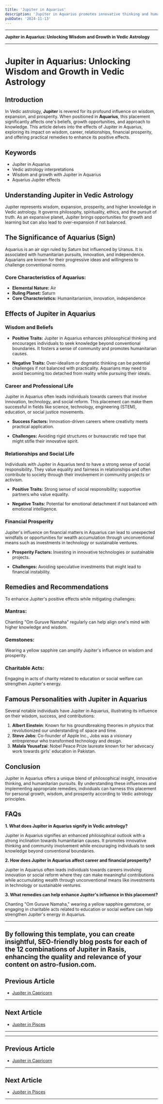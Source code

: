 ```yaml
---
title: 'Jupiter in Aquarius'
description: 'Jupiter in Aquarius promotes innovative thinking and humanitarian values. Individuals are progressive, intellectual, and interested in social causes and collective well-being, in Vedic Astrology.'
pubDate: '2024-11-13'
---
```


---

**Jupiter in Aquarius: Unlocking Wisdom and Growth in Vedic Astrology**

---

# Jupiter in Aquarius: Unlocking Wisdom and Growth in Vedic Astrology

## Introduction

In Vedic astrology, **Jupiter** is revered for its profound influence on wisdom, expansion, and prosperity. When positioned in **Aquarius**, this placement significantly affects one's beliefs, growth opportunities, and approach to knowledge. This article delves into the effects of Jupiter in Aquarius, exploring its impact on wisdom, career, relationships, financial prosperity, and offering practical remedies to enhance its positive effects.

## Keywords

- Jupiter in Aquarius
- Vedic astrology interpretations
- Wisdom and growth with Jupiter in Aquarius
- Aquarius Jupiter effects

## Understanding Jupiter in Vedic Astrology

Jupiter represents wisdom, expansion, prosperity, and higher knowledge in Vedic astrology. It governs philosophy, spirituality, ethics, and the pursuit of truth. As an expansive planet, Jupiter brings opportunities for growth and learning but can also lead to over-expansion if not balanced.

## The Significance of Aquarius (Sign)

Aquarius is an air sign ruled by Saturn but influenced by Uranus. It is associated with humanitarian pursuits, innovation, and independence. Aquarians are known for their progressive ideas and willingness to challenge conventional norms.

### Core Characteristics of Aquarius:
- **Elemental Nature:** Air
- **Ruling Planet:** Saturn
- **Core Characteristics:** Humanitarianism, innovation, independence

## Effects of Jupiter in Aquarius

### Wisdom and Beliefs

- **Positive Traits:** Jupiter in Aquarius enhances philosophical thinking and encourages individuals to seek knowledge beyond conventional boundaries. It fosters a sense of community and promotes humanitarian causes.
  
- **Negative Traits:** Over-idealism or dogmatic thinking can be potential challenges if not balanced with practicality. Aquarians may need to avoid becoming too detached from reality while pursuing their ideals.

### Career and Professional Life

Jupiter in Aquarius often leads individuals towards careers that involve innovation, technology, and social reform. This placement can make them successful in fields like science, technology, engineering (STEM), education, or social justice movements.

- **Success Factors:** Innovation-driven careers where creativity meets practical application.
  
- **Challenges:** Avoiding rigid structures or bureaucratic red tape that might stifle their innovative spirit.

### Relationships and Social Life

Individuals with Jupiter in Aquarius tend to have a strong sense of social responsibility. They value equality and fairness in relationships and often contribute to society through their involvement in community projects or activism.

- **Positive Traits:** Strong sense of social responsibility; supportive partners who value equality.
  
- **Negative Traits:** Potential for emotional detachment if not balanced with emotional intelligence.

### Financial Prosperity

Jupiter's influence on financial matters in Aquarius can lead to unexpected windfalls or opportunities for wealth accumulation through unconventional means such as investments in technology or sustainable ventures.

- **Prosperity Factors:** Investing in innovative technologies or sustainable projects.
  
- **Challenges:** Avoiding speculative investments that might lead to financial instability.

## Remedies and Recommendations

To enhance Jupiter's positive effects while mitigating challenges:

### Mantras:
Chanting "Om Guruve Namaha" regularly can help align one's mind with higher knowledge and wisdom.

### Gemstones:
Wearing a yellow sapphire can amplify Jupiter's influence on wisdom and prosperity.

### Charitable Acts:
Engaging in acts of charity related to education or social welfare can strengthen Jupiter's energy.

## Famous Personalities with Jupiter in Aquarius

Several notable individuals have Jupiter in Aquarius, illustrating its influence on their wisdom, success, and contributions:

1. **Albert Einstein**: Known for his groundbreaking theories in physics that revolutionized our understanding of space and time.
2. **Steve Jobs**: Co-founder of Apple Inc., Jobs was a visionary entrepreneur who transformed technology and design.
3. **Malala Yousafzai**: Nobel Peace Prize laureate known for her advocacy work towards girls' education in Pakistan.

## Conclusion

Jupiter in Aquarius offers a unique blend of philosophical insight, innovative thinking, and humanitarian pursuits. By understanding these influences and implementing appropriate remedies, individuals can harness this placement for personal growth, wisdom, and prosperity according to Vedic astrology principles.

## FAQs

**1. What does Jupiter in Aquarius signify in Vedic astrology?**

Jupiter in Aquarius signifies an enhanced philosophical outlook with a strong inclination towards humanitarian causes. It promotes innovative thinking and community involvement while encouraging individuals to seek knowledge beyond conventional boundaries.

**2. How does Jupiter in Aquarius affect career and financial prosperity?**

Jupiter in Aquarius often leads individuals towards careers involving innovation or social reform where they can make meaningful contributions while accumulating wealth through unconventional means like investments in technology or sustainable ventures.

**3. What remedies can help enhance Jupiter's influence in this placement?**

Chanting "Om Guruve Namaha," wearing a yellow sapphire gemstone, or engaging in charitable acts related to education or social welfare can help strengthen Jupiter's energy in Aquarius.

---

By following this template, you can create insightful, SEO-friendly blog posts for each of the 12 combinations of Jupiter in Rasis, enhancing the quality and relevance of your content on astro-fusion.com.
---

## Previous Article
- [Jupiter in Capricorn](/blogs-md/0805_Jupiter_in_Rashi/080510_Jupiter_in_Capricorn.mdx)

---

## Next Article
- [Jupiter in Pisces](/blogs-md/0805_Jupiter_in_Rashi/080512_Jupiter_in_Pisces.mdx)

---
---

## Previous Article
- [Jupiter in Capricorn](080510_Jupiter_in_Capricorn.mdx)

---

## Next Article
- [Jupiter in Pisces](080512_Jupiter_in_Pisces.mdx)

---
